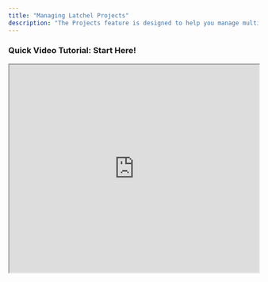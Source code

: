 ```yaml
---
title: "Managing Latchel Projects"
description: "The Projects feature is designed to help you manage multi-step maintenance efforts—like unit turns, inspections, or renovations—by grouping related work orders into a single, organized view. This makes it easier to track budgets, timelines, and overall progress. Whether you're coordinating a simple move-out inspection or a full unit refresh, Projects gives you a centralized place to plan and monitor each task from start to finish. Let's go over with this help guide to get you started!"
---
```


### <Icon icon="camera-movie" iconType="sharp-duotone-solid" color="#ff9b8a" size={25} /> **Quick Video Tutorial: Start Here\!**

<iframe width="100%" height="420" src="https://www.loom.com/embed/dc5a2173a7e94fcaa759da0a29600b22?sid=77a62fea-9e96-41d9-8592-e3c5a68e7919" title="Accessing Your Latchel Portal" frameborder="1" allow="accelerometer; autoplay; clipboard-write; encrypted-media; gyroscope; picture-in-picture; web-share" referrerpolicy="strict-origin-when-cross-origin" allowfullscreen />

### **How to Access and Create Projects**

From your Latchel dashboard, go to **Maintenance**, and choose **Projects**.

<Frame>
  ![1image 05 05 2025 08 49 AM Pn](/images/1image-05-05-2025_08_49_AM.png)
</Frame>

If no projects have been created yet, you'll see a prompt to start your first one. Otherwise, click **Create New**.

<Frame>
  ![2image 05 05 2025 08 49 AM Pn](/images/2image-05-05-2025_08_49_AM.png)
</Frame>

Type in the property address you'd like to associate with the new project, then click **Select**.

<Note>
  If the new project isn't associated to any property, you can click **Skip**.
</Note>

<Frame>
  ![3image 05 05 2025 08 49 AM Pn](/images/3image-05-05-2025_08_49_AM.png)
</Frame>

Next, choose a **project category**. You can select from **Maintenance**, **Renovation**, **Unit turn**, or **Other**. Click **Next** when you're done.

<Frame>
  ![4image 05 05 2025 08 49 AM Pn](/images/4image-05-05-2025_08_49_AM.png)
</Frame>

Choose or create a project name, then click **Create Project** to finish.

<Frame>
  ![5image 05 05 2025 08 50 AM Pn](/images/5image-05-05-2025_08_50_AM.png)
</Frame>

### **Setting Up an Existing Project**

Once a project is created, property managers can set up and update its details to keep everything accurate and on track. This includes:

- description of the project
- budget settings
- category
- due date, and
- add or update the property address

To do this, simply click the **pencil icon**, make the necessary changes, and click **Save** when you're done.

<Frame>
  ![1image 05 05 2025 09 01 AM Pn](/images/1image-05-05-2025_09_01_AM.png)
</Frame>

<Tip>
  To update the project description, simply click **"Description of project"** to open the text box. Enter your changes, then click **Save** to finish.
</Tip>

### **Add Work Orders to an Existing Project**

There are 2 possible ways to add work orders to an existing project.

1. **Via the existing project**

Go to the existing project where you need to add a work order, then click **Add Work Order**.

<Frame>
  ![1image 05 05 2025 09 29 AM Pn](/images/1image-05-05-2025_09_29_AM.png)
</Frame>

**Search for the work order** by typing the property address or work order number into the search box. If the work order appears in the pre-populated list, you can simply **click on it**. The work order will then appear under the Work Orders tab on the project page.

<Frame>
  ![2image 05 05 2025 09 29 AM Pn](/images/2image-05-05-2025_09_29_AM.png)
</Frame>

<Frame>
  ![3image 05 05 2025 09 29 AM Pn](/images/3image-05-05-2025_09_29_AM.png)
</Frame>

<Tip>
  If the work order doesn’t already exist in Latchel, you can use the **Create Work Order** option on this page. Click **Create Work Order**, then proceed with creating the work order as usual. Visit [How to Submit a New Work Order](https://help.latchel.com/s/topic/0TO5e000000h9wqGAA/How-to-Submit-a-New-Work-Order) to know more\!
</Tip>

2. **Via a work order page**

**Search for the work order** you want to add to an existing project. In the Quick View or Details tab of the work order, click **Other Actions** in the top right corner, then select **Add to Project**.

<Frame>
  ![1image 05 05 2025 09 41 AM Pn](/images/1image-05-05-2025_09_41_AM.png)
</Frame>

**Choose the appropriate project** from the list, then click **Add to this Project**.

<Frame>
  ![2image 05 05 2025 09 42 AM Pn](/images/2image-05-05-2025_09_42_AM.png)
</Frame>

You’ll see the project name appear just below the work order number.

<Frame>
  ![3image 05 05 2025 09 42 AM Pn](/images/3image-05-05-2025_09_42_AM.png)
</Frame>

### **The Project Progress**

Each work order added helps calculate the project’s overall completion percentage. All work orders linked to a project are visible from the project view.

<Frame>
  ![1image 05 05 2025 12 42 PM Pn](/images/1image-05-05-2025_12_42_PM.png)
</Frame>

### **Deleting a Work Order from a Project**

To delete a work order from a project, simply click the **trash icon** on the left side of the work order.

<Frame>
  ![1image 05 05 2025 12 46 PM Pn](/images/1image-05-05-2025_12_46_PM.png)
</Frame>

Then, click **OK** to confirm.

<Frame>
  ![2image 05 05 2025 12 51 PM Pn](/images/2image-05-05-2025_12_51_PM.png)
</Frame>

### **Deleting an Existing Project**

To delete an existing project, open the project and click the **trash icon** in the upper left corner of the project page.

<Frame>
  ![1image 05 05 2025 12 50 PM Pn](/images/1image-05-05-2025_12_50_PM.png)
</Frame>

Confirm the action by clicking **OK**.

<Frame>
  ![2image 05 05 2025 12 53 PM Pn](/images/2image-05-05-2025_12_53_PM.png)
</Frame>

### **Completing a Project**

Once all tasks are finished, you can mark the project as complete to indicate that no further work is needed.

To do this, simply toggle the **Complete switch** to the **right**—it will turn **blue** when activated.

<Frame>
  ![1image 05 05 2025 12 58 PM Pn](/images/1image-05-05-2025_12_58_PM.png)
</Frame>

<Frame>
  ![2image 05 05 2025 12 59 PM Pn](/images/2image-05-05-2025_12_59_PM.png)
</Frame>

You’re all set\! You now know how to create, manage, and complete Projects in Latchel. With this knowledge, you’re ready to stay organized and take full advantage of this powerful feature\!